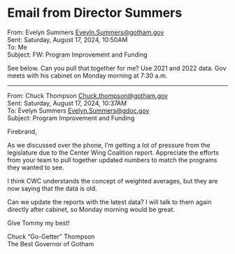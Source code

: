 # Email from Director Summers

From: Evelyn Summers  <Eveyln.Summers@gotham.gov>  
Sent: Saturday, August 17, 2024, 10:50AM  
To: Me  
Subject: FW: Program Improvement and Funding 

See below. Can you pull that together for me? Use 2021 and 2022 data. Gov meets with his cabinet on Monday morning at 7:30 a.m.  

***
 
From: Chuck Thompson <Chuck.thompson@gotham.gov>  
Sent: Saturday, August 17, 2024, 10:37AM  
To: Evelyn Summers <Evelyn.Summers@gdoc.gov>  
Subject: Program Improvement and Funding 

Firebrand, 

As we discussed over the phone, I’m getting a lot of pressure from the legislature due to the Center Wing Coalition report. Appreciate the efforts from your team to pull together updated numbers to match the programs they wanted to see.  

I think CWC understands the concept of weighted averages, but they are now saying that the data is old.  

Can we update the reports with the latest data? I will talk to them again directly after cabinet, so Monday morning would be great.  

Give Tommy my best! 

Chuck "Go-Getter" Thompson  
The Best Governor of Gotham  